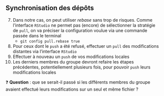 :::{.callout-tip collapse="true" icon=false}
## Synchronisation des dépôts

::: {.incremental}
7. Dans notre cas, on peut utiliser *rebase* sans trop de risques. Comme l'interface `RStudio` ne permet pas (encore) de sélectionner la stratégie de `pull`, on va préciser la configuration voulue via une commande passée dans le terminal
    + `git config pull.rebase true`
8. Pour ceux dont le `push` a été refusé, effectuer un `pull` des modifications distantes via l'interface `RStudio`
9. Effectuer à nouveau un `push` de vos modifications locales
10. Les derniers membres du groupe devront refaire les étapes précédentes, potentiellement plusieurs fois, pour pouvoir `push` leurs modifications locales
:::


:::

❓ **Question** : que se serait-il passé si les différents membres du groupe avaient effectué leurs modifications sur un seul et même fichier ?
